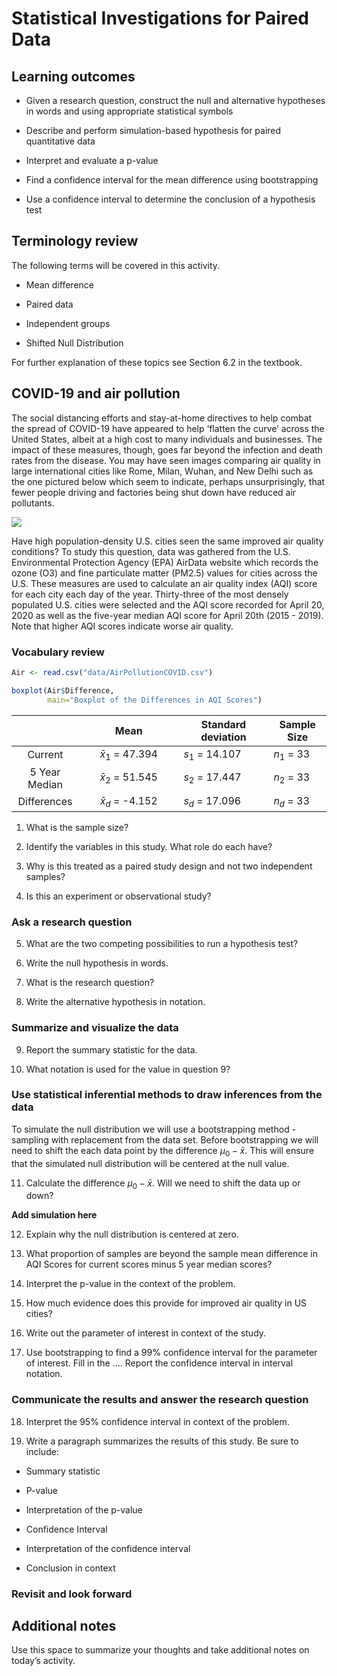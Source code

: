 # Statistical Investigations for Paired Data


## Learning outcomes

* Given a research question, construct the null and alternative hypotheses
  in words and using appropriate statistical symbols
  
* Describe and perform simulation-based hypothesis for paired quantitative data

* Interpret and evaluate a p-value

* Find a confidence interval for the mean difference using bootstrapping

* Use a confidence interval to determine the conclusion of a hypothesis test

## Terminology review

The following terms will be covered in this activity.

* Mean difference

* Paired data

* Independent groups

* Shifted Null Distribution

For further explanation of these topics see Section 6.2 in the textbook.

## COVID-19 and air pollution

The social distancing efforts and stay-at-home directives to help combat the spread of COVID-19 have appeared to help 'flatten the curve' across the United States, albeit at a high cost to many individuals and businesses. The impact of these measures, though, goes far beyond the infection and death rates from the disease. You may have seen images comparing air quality in large international cities like Rome, Milan, Wuhan, and New Delhi such as the one pictured below which seem to indicate, perhaps unsurprisingly, that fewer people driving and factories being shut down have reduced air pollutants. 

![](images/air_pollution.png)

Have high population-density U.S. cities seen the same improved air quality conditions? To study this question, data was gathered from the U.S. Environmental Protection Agency (EPA) AirData website which records the ozone (O3) and fine particulate matter (PM2.5) values for cities across the U.S. These measures are used to calculate an air quality index (AQI) score for each city each day of the year. Thirty-three of the most densely populated U.S. cities were selected and the AQI score recorded for April 20, 2020 as well as the five-year median AQI score for April 20th (2015 - 2019). Note that higher AQI scores indicate worse air quality.

### Vocabulary review
```r
Air <- read.csv("data/AirPollutionCOVID.csv")
```

```r
boxplot(Air$Difference, 
        main="Boxplot of the Differences in AQI Scores")
```


|               |         Mean         | Standard deviation | Sample Size |
|:-------------:|:--------------------:|--------------------|-------------|
| Current       | $\bar{x}_1$ = 47.394 | $s_1$ = 14.107     | $n_1$ = 33  |
| 5 Year Median | $\bar{x}_2$ = 51.545 | $s_2$ = 17.447     | $n_2$ = 33  |
| Differences   | $\bar{x}_d$ = -4.152 | $s_d$ = 17.096     | $n_d$ = 33  |

1. What is the sample size? 

\vspace{0.5in}

2.  Identify the variables in this study.  What role do each have?

\vspace{1in}

3. Why is this treated as a paired study design and not two independent samples?

\vspace{1in}

4. Is this an experiment or observational study?

\vspace{0.5in}

### Ask a research question

5. What are the two competing possibilities to run a hypothesis test?

\vspace{1in}

6. Write the null hypothesis in words.

\vspace{1in}

7. What is the research question?

\vspace{1in}

8. Write the alternative hypothesis in notation.

\vspace{1in}


### Summarize and visualize the data 

9. Report the summary statistic for the data.  

\vspace{0.5in}

10. What notation is used for the value in question 9? 

\vspace{0.5in}


### Use statistical inferential methods to draw inferences from the data

To simulate the null distribution we will use a bootstrapping method - sampling with replacement from the data set.  Before bootstrapping we will need to shift the each data point by the difference $\mu_0 - \bar{x}$.  This will ensure that the simulated null distribution will be centered at the null value.  

11. Calculate the difference $\mu_0 - \bar{x}$.  Will we need to shift the data up or down?

\vspace{1in}


**Add simulation here**


12. Explain why the null distribution is centered at zero. 

\vspace{1in}

13. What proportion of samples are beyond the sample mean difference in AQI Scores for current scores minus 5 year median scores?

\vspace{1in}

14. Interpret the p-value in the context of the problem.

\vspace{1in}

15. How much evidence does this provide for improved air quality in US cities?

\vspace{1in}

16. Write out the parameter of interest in context of the study.

\vspace{1in}

17.  Use bootstrapping to find a 99% confidence interval for the parameter of interest.  Fill in the ....
Report the confidence interval in interval notation.

\vspace{1in}

### Communicate the results and answer the research question

18. Interpret the 95% confidence interval in context of the problem.

\vspace{1in}


19.  Write a paragraph summarizes the results of this study.  Be sure to include:

* Summary statistic

* P-value

* Interpretation of the p-value

* Confidence Interval

* Interpretation of the confidence interval

* Conclusion in context

\vspace{3in}

### Revisit and look forward




## Additional notes

Use this space to summarize your thoughts and take additional notes on today's activity.

